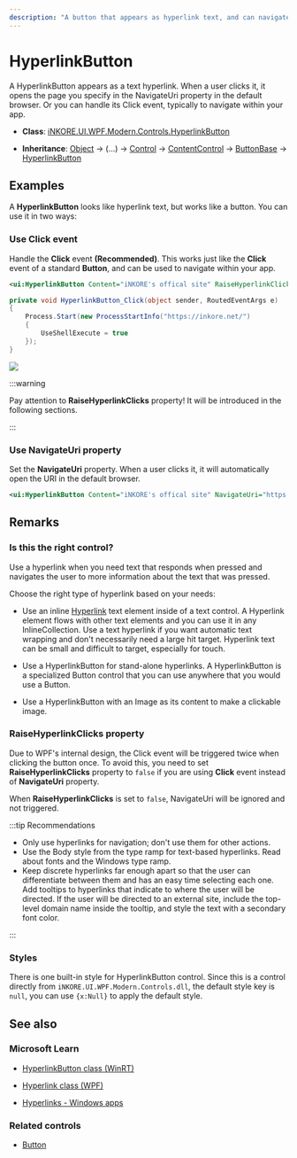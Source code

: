 ---
description: "A button that appears as hyperlink text, and can navigate to a URI or handle a Click event."
---

# HyperlinkButton

A HyperlinkButton appears as a text hyperlink. When a user clicks it, it opens the page you specify in the NavigateUri property in the default browser. Or you can handle its Click event, typically to navigate within your app.

- **Class**: [iNKORE.UI.WPF.Modern.Controls](..)[.HyperlinkButton](.)

- **Inheritance**: [Object](https://learn.microsoft.com/en-us/dotnet/api/system.object) → (...) → [Control](https://learn.microsoft.com/en-us/dotnet/api/system.windows.controls.control) → [ContentControl](https://learn.microsoft.com/en-us/dotnet/api/system.windows.controls.contentcontrol) → [ButtonBase](https://learn.microsoft.com/en-us/dotnet/api/system.windows.controls.primitives.buttonbase) → [HyperlinkButton](.)

## Examples

A **HyperlinkButton** looks like hyperlink text, but works like a button. You can use it in two ways:

### Use Click event

Handle the **Click** event **(Recommended)**. This works just like the **Click** event of a standard **Button**, and can be used to navigate within your app.

```xml
<ui:HyperlinkButton Content="iNKORE's offical site" RaiseHyperlinkClicks="False" Click="HyperlinkButton_Click"/>
```

```csharp
private void HyperlinkButton_Click(object sender, RoutedEventArgs e)
{
    Process.Start(new ProcessStartInfo("https://inkore.net/")
    {
        UseShellExecute = true
    });
}
```

![](a-hyperlink-button.png)

:::warning

Pay attention to **RaiseHyperlinkClicks** property! It will be introduced in the following sections.

:::

### Use NavigateUri property

Set the **NavigateUri** property. When a user clicks it, it will automatically open the URI in the default browser.

```xml
<ui:HyperlinkButton Content="iNKORE's offical site" NavigateUri="https://inkore.net/"/>
```

## Remarks

### Is this the right control?

Use a hyperlink when you need text that responds when pressed and navigates the user to more information about the text that was pressed.

Choose the right type of hyperlink based on your needs:

- Use an inline [Hyperlink](https://learn.microsoft.com/en-us/dotnet/api/system.windows.documents.hyperlink) text element inside of a text control. A Hyperlink element flows with other text elements and you can use it in any InlineCollection. Use a text hyperlink if you want automatic text wrapping and don't necessarily need a large hit target. Hyperlink text can be small and difficult to target, especially for touch.

- Use a HyperlinkButton for stand-alone hyperlinks. A HyperlinkButton is a specialized Button control that you can use anywhere that you would use a Button.

- Use a HyperlinkButton with an Image as its content to make a clickable image.

### RaiseHyperlinkClicks property

Due to WPF's internal design, the Click event will be triggered twice when clicking the button once. To avoid this, you need to set **RaiseHyperlinkClicks** property to `false` if you are using **Click** event instead of **NavigateUri** property.

When **RaiseHyperlinkClicks** is set to `false`, NavigateUri will be ignored and not triggered.

:::tip Recommendations

- Only use hyperlinks for navigation; don't use them for other actions.
- Use the Body style from the type ramp for text-based hyperlinks. Read about fonts and the Windows type ramp.
- Keep discrete hyperlinks far enough apart so that the user can differentiate between them and has an easy time selecting each one.
Add tooltips to hyperlinks that indicate to where the user will be directed. If the user will be directed to an external site, include the top-level domain name inside the tooltip, and style the text with a secondary font color.

:::

### Styles

There is one built-in style for HyperlinkButton control. Since this is a control directly from `iNKORE.UI.WPF.Modern.Controls.dll`, the default style key is `null`, you can use `{x:Null}` to apply the default style.

## See also

### Microsoft Learn

- [HyperlinkButton class (WinRT)](https://learn.microsoft.com/en-us/windows/windows-app-sdk/api/winrt/microsoft.ui.xaml.controls.hyperlinkbutton)

- [Hyperlink class (WPF)](https://learn.microsoft.com/en-us/dotnet/api/system.windows.documents.hyperlink)

- [Hyperlinks - Windows apps](https://learn.microsoft.com/en-us/windows/apps/design/controls/hyperlinks#create-a-hyperlinkbutton)

### Related controls

- [Button](./button)